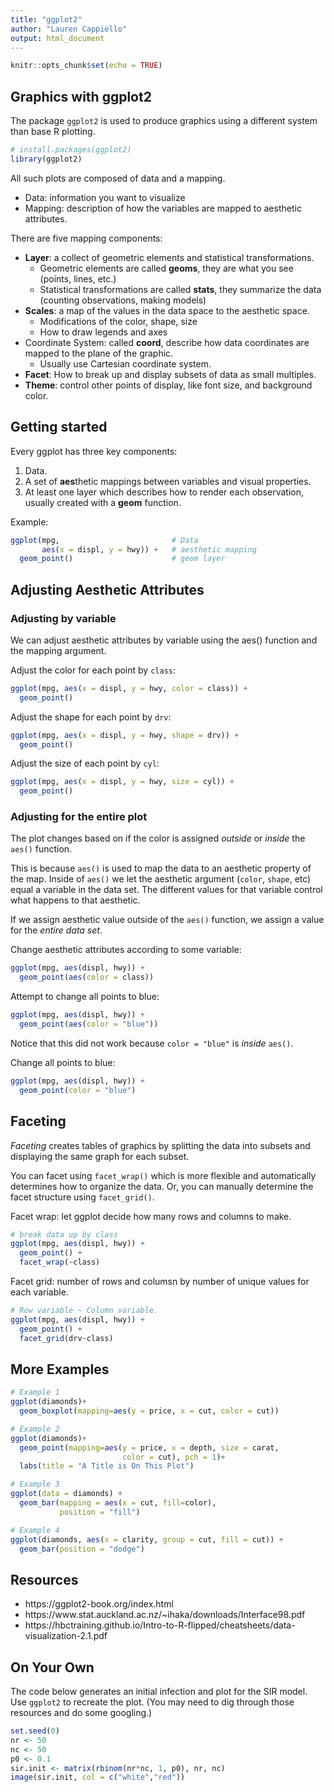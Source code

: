 ```yaml
---
title: "ggplot2"
author: "Lauren Cappiello"
output: html_document
---
```


```r
knitr::opts_chunk$set(echo = TRUE)
```

## Graphics with ggplot2

The package `ggplot2` is used to produce graphics using a different system than base R plotting. 

```r
# install.packages(ggplot2)
library(ggplot2)
```

All such plots are composed of data and a mapping.

- Data: information you want to visualize
- Mapping: description of how the variables are mapped to aesthetic attributes.

There are five mapping components:

- **Layer**: a collect of geometric elements and statistical transformations.
    - Geometric elements are called **geoms**, they are what you see (points, lines, etc.)
    - Statistical transformations are called **stats**, they summarize the data (counting observations, making models)
- **Scales**: a map of the values in the data space to the aesthetic space.
    - Modifications of the color, shape, size
    - How to draw legends and axes
- Coordinate System: called **coord**, describe how data coordinates are mapped to the plane of the graphic.
    - Usually use Cartesian coordinate system.
- **Facet**: How to break up and display subsets of data as small multiples.
- **Theme**: control other points of display, like font size, and background color.

## Getting started

Every ggplot has three key components:

1. Data.
2. A set of **aes**thetic mappings between variables and visual properties.
3. At least one layer which describes how to render each observation, usually created with a **geom** function.

Example:

```r
ggplot(mpg,                         # Data
       aes(x = displ, y = hwy)) +   # aesthetic mapping
  geom_point()                      # geom layer 
```

## Adjusting Aesthetic Attributes

### Adjusting by variable

We can adjust aesthetic attributes by variable using the aes() function and the mapping argument.

Adjust the color for each point by `class`: 

```r
ggplot(mpg, aes(x = displ, y = hwy, color = class)) + 
  geom_point()
```

Adjust the shape for each point by `drv`:

```r
ggplot(mpg, aes(x = displ, y = hwy, shape = drv)) + 
  geom_point()
```

Adjust the size of each point by `cyl`:

```r
ggplot(mpg, aes(x = displ, y = hwy, size = cyl)) + 
  geom_point()
```

### Adjusting for the entire plot

The plot changes based on if the color is assigned *outside* or *inside* the `aes()` function. 

This is because `aes()` is used to map the data to an aesthetic property of the map. Inside of `aes()` we let the aesthetic argument (`color`, `shape`, etc) equal a variable in the data set. The different values for that variable control what happens to that aesthetic. 

If we assign aesthetic value outside of the `aes()` function, we assign a value for the *entire data set*.

Change aesthetic attributes according to some variable:
```r
ggplot(mpg, aes(displ, hwy)) + 
  geom_point(aes(color = class))
```

Attempt to change all points to blue:
```r
ggplot(mpg, aes(displ, hwy)) + 
  geom_point(aes(color = "blue"))
```

Notice that this did not work because `color = "blue"` is *inside* `aes()`.

Change all points to blue:
```r
ggplot(mpg, aes(displ, hwy)) + 
  geom_point(color = "blue")
```

## Faceting

*Faceting* creates tables of graphics by splitting the data into subsets and displaying the same graph for each subset. 

You can facet using `facet_wrap()` which is more flexible and automatically determines how to organize the data. Or, you can manually determine the facet structure using `facet_grid()`.

Facet wrap: let ggplot decide how many rows and columns to make.
```r
# break data up by class
ggplot(mpg, aes(displ, hwy)) + 
  geom_point() + 
  facet_wrap(~class)
```

Facet grid: number of rows and columsn by number of unique values for each variable.
```r
# Row variable ~ Column variable. 
ggplot(mpg, aes(displ, hwy)) + 
  geom_point() + 
  facet_grid(drv~class)
```

## More Examples

```r
# Example 1
ggplot(diamonds)+
  geom_boxplot(mapping=aes(y = price, x = cut, color = cut))
```

```r
# Example 2
ggplot(diamonds)+
  geom_point(mapping=aes(y = price, x = depth, size = carat, 
                         color = cut), pch = 1)+
  labs(title = "A Title is On This Plot")
```

```r
# Example 3
ggplot(data = diamonds) +
  geom_bar(mapping = aes(x = cut, fill=color), 
           position = "fill")
```

```r
# Example 4
ggplot(diamonds, aes(x = clarity, group = cut, fill = cut)) +
  geom_bar(position = "dodge")
```

## Resources

- https://ggplot2-book.org/index.html
- https://www.stat.auckland.ac.nz/~ihaka/downloads/Interface98.pdf
- https://hbctraining.github.io/Intro-to-R-flipped/cheatsheets/data-visualization-2.1.pdf

## On Your Own

The code below generates an initial infection and plot for the SIR model. Use `ggplot2` to recreate the plot. (You may need to dig through those resources and do some googling.)

```r
set.seed(0)
nr <- 50
nc <- 50
p0 <- 0.1
sir.init <- matrix(rbinom(nr*nc, 1, p0), nr, nc)
image(sir.init, col = c("white","red"))
```